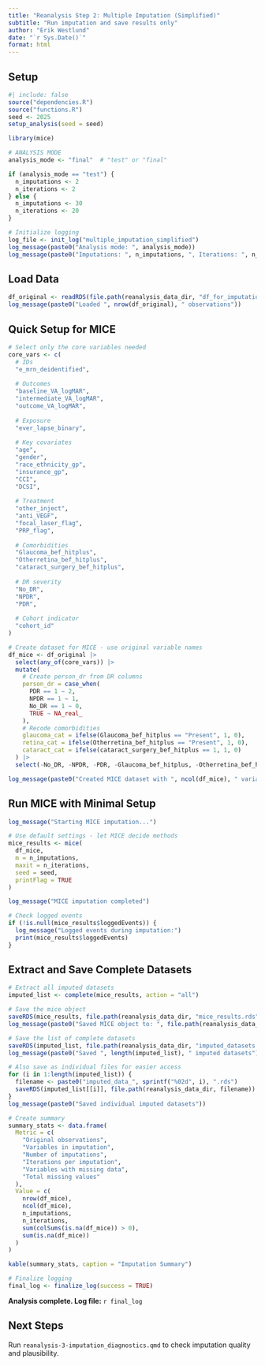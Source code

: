 ```yaml
---
title: "Reanalysis Step 2: Multiple Imputation (Simplified)"
subtitle: "Run imputation and save results only"
author: "Erik Westlund"
date: "`r Sys.Date()`"
format: html
---
```


## Setup

```r
#| include: false
source("dependencies.R")
source("functions.R")
seed <- 2025
setup_analysis(seed = seed)

library(mice)

# ANALYSIS MODE
analysis_mode <- "final"  # "test" or "final"

if (analysis_mode == "test") {
  n_imputations <- 2
  n_iterations <- 2
} else {
  n_imputations <- 30
  n_iterations <- 20
}

# Initialize logging
log_file <- init_log("multiple_imputation_simplified")
log_message(paste0("Analysis mode: ", analysis_mode))
log_message(paste0("Imputations: ", n_imputations, ", Iterations: ", n_iterations))
```

## Load Data

```r
df_original <- readRDS(file.path(reanalysis_data_dir, "df_for_imputation.rds"))
log_message(paste0("Loaded ", nrow(df_original), " observations"))
```

## Quick Setup for MICE

```r
# Select only the core variables needed
core_vars <- c(
  # IDs
  "e_mrn_deidentified",
  
  # Outcomes
  "baseline_VA_logMAR",
  "intermediate_VA_logMAR", 
  "outcome_VA_logMAR",
  
  # Exposure
  "ever_lapse_binary",
  
  # Key covariates
  "age",
  "gender",
  "race_ethnicity_gp",
  "insurance_gp",
  "CCI",
  "DCSI",
  
  # Treatment
  "other_inject",
  "anti_VEGF",
  "focal_laser_flag",
  "PRP_flag",
  
  # Comorbidities
  "Glaucoma_bef_hitplus",
  "Otherretina_bef_hitplus",
  "cataract_surgery_bef_hitplus",
  
  # DR severity
  "No_DR",
  "NPDR", 
  "PDR",
  
  # Cohort indicator
  "cohort_id"
)

# Create dataset for MICE - use original variable names
df_mice <- df_original |>
  select(any_of(core_vars)) |>
  mutate(
    # Create person_dr from DR columns
    person_dr = case_when(
      PDR == 1 ~ 2,
      NPDR == 1 ~ 1,
      No_DR == 1 ~ 0,
      TRUE ~ NA_real_
    ),
    # Recode comorbidities
    glaucoma_cat = ifelse(Glaucoma_bef_hitplus == "Present", 1, 0),
    retina_cat = ifelse(Otherretina_bef_hitplus == "Present", 1, 0),
    cataract_cat = ifelse(cataract_surgery_bef_hitplus == 1, 1, 0)
  ) |>
  select(-No_DR, -NPDR, -PDR, -Glaucoma_bef_hitplus, -Otherretina_bef_hitplus, -cataract_surgery_bef_hitplus)

log_message(paste0("Created MICE dataset with ", ncol(df_mice), " variables"))
```

## Run MICE with Minimal Setup

```r
log_message("Starting MICE imputation...")

# Use default settings - let MICE decide methods
mice_results <- mice(
  df_mice,
  m = n_imputations,
  maxit = n_iterations,
  seed = seed,
  printFlag = TRUE
)

log_message("MICE imputation completed")

# Check logged events
if (!is.null(mice_results$loggedEvents)) {
  log_message("Logged events during imputation:")
  print(mice_results$loggedEvents)
}
```

## Extract and Save Complete Datasets

```r
# Extract all imputed datasets
imputed_list <- complete(mice_results, action = "all")

# Save the mice object
saveRDS(mice_results, file.path(reanalysis_data_dir, "mice_results.rds"))
log_message(paste0("Saved MICE object to: ", file.path(reanalysis_data_dir, "mice_results.rds")))

# Save the list of complete datasets
saveRDS(imputed_list, file.path(reanalysis_data_dir, "imputed_datasets.rds"))
log_message(paste0("Saved ", length(imputed_list), " imputed datasets"))

# Also save as individual files for easier access
for (i in 1:length(imputed_list)) {
  filename <- paste0("imputed_data_", sprintf("%02d", i), ".rds")
  saveRDS(imputed_list[[i]], file.path(reanalysis_data_dir, filename))
}
log_message(paste0("Saved individual imputed datasets"))

# Create summary
summary_stats <- data.frame(
  Metric = c(
    "Original observations",
    "Variables in imputation",
    "Number of imputations",
    "Iterations per imputation",
    "Variables with missing data",
    "Total missing values"
  ),
  Value = c(
    nrow(df_mice),
    ncol(df_mice),
    n_imputations,
    n_iterations,
    sum(colSums(is.na(df_mice)) > 0),
    sum(is.na(df_mice))
  )
)

kable(summary_stats, caption = "Imputation Summary")

# Finalize logging
final_log <- finalize_log(success = TRUE)
```

**Analysis complete. Log file:** `r final_log`

## Next Steps

Run `reanalysis-3-imputation_diagnostics.qmd` to check imputation quality and plausibility.
